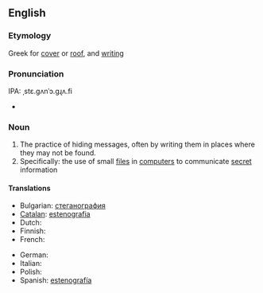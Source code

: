{{wikipedia}}
==English==

===Etymology===
Greek for [[cover]] or [[roof]], and [[writing]]

===Pronunciation===
IPA: ˌstɛ.gʌnˈɔ.gɻʌ.fi
*{{audio|en-us-steganography.ogg|Audio (US)}}

===Noun===
{{en-noun|-}}

# The practice of hiding messages, often by writing them in places where they may not be found.
# Specifically: the use of small [[file]]s in [[computer]]s to communicate [[secret]] information

====Translations====
{{trans-top|steganography}}
* Bulgarian: [[стеганография]] {{f}}
* [[Catalan]]: [[estenografia]] {{f}}
* Dutch: {{t-|nl|steganografie|f}}
* Finnish: {{t-|fi|steganografia}}
* French: {{t+|fr|stéganographie|f}}
{{trans-mid}}
* German: {{t-|de|Steganographie|f}}
* Italian: {{t-|it|steganografia|f}}
* Polish: {{t-|pl|steganografia|f}}
* Spanish: [[estenografía]] {{f}}
{{trans-bottom}}